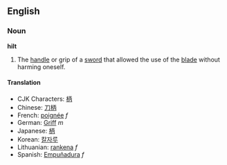 ==English==
===Noun===
'''hilt'''

#The [[handle]] or grip of a [[sword]] that allowed the use of the [[blade]] without harming oneself.

====Translation====
*CJK Characters: [[柄]]
*Chinese: [[刀柄]]
*French: [[poignée]] ''f''
*German: [[Griff]] ''m''
*Japanese: [[柄]]
*Korean: [[칼자루]]
*Lithuanian: [[rankena]] ''f''
*Spanish: [[Empuñadura]] ''f''